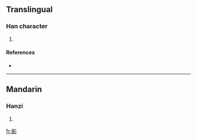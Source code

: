 {{see|彲}}
==Translingual==

===Han character===
{{Han char|rn=59|rad=彡|as=07|sn=10|four=|canj=一月竹竹竹 (MBHHH), X一月竹竹 (XMBHH)}}

# {{defn|Han|sort=彡07}}

====References====
* {{Han ref|kx=0363.171|hdz=20854.101|uh=5F68|ud=24424}}

----

==Mandarin==

===Hanzi===
{{cmn-hanzi|pin=[[chī]] ([[chi1]])|wg=ch'ih<sup>1</sup>}}

# {{defn|Mandarin}}

[[fr:彨]]